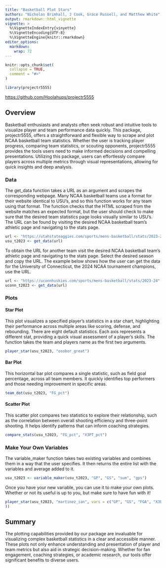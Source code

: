```yaml
---
title: "Basketball Plot Stars"
authors: "Nicholas Brimhall, J Cook, Grace Russell, and Matthew White"
output: rmarkdown::html_vignette
vignette: >
  %\VignetteIndexEntry{vinyette}
  %\VignetteEncoding{UTF-8}
  %\VignetteEngine{knitr::rmarkdown}
editor_options: 
  markdown: 
    wrap: 72
---
```


```r
knitr::opts_chunk$set(
  collapse = TRUE,
  comment = "#>"
)
```

```r
library(projectr5555)

```

<https://github.com/Hoolahups/projectr5555>

## Overview

Basketball enthusiasts and analysts often seek robust and intuitive
tools to visualize player and team performance data quickly. This
package, projectr5555, offers a straightforward and flexible way to
scrape and plot NCAA basketball team statistics. Whether the user is
tracking player progress, comparing team statistics, or scouting
opponents, projectr5555 provides the tools users need to make informed
decisions and compelling presentations. Utilizing this package, users
can effortlessly compare players across multiple metrics through visual
representations, allowing for quick insights and deep analysis.

### Data

The get_data function takes a URL as an argument and scrapes the
corresponding webpage. Many NCAA basketball teams use a format for their
website identical to USU's, and so this function works for any team
using that format. The function checks that the HTML scraped from the
website matches an expected format, but the user should check to make
sure that the desired team statistics page looks visually similar to
USU's. The URL can be found by visiting the desired NCAA basketball
team's athletic page and navigating to the stats page.

```r
url <- "https://utahstateaggies.com/sports/mens-basketball/stats/2023-24"
usu_t2023 <- get_data(url)
```

To obtain the URL for another team visit the desired NCAA basketball
team's athletic page and navigating to the stats page. Select the
desired season and copy the URL. The example below shows how the user
can get the data for the University of Connecticut, the 2024 NCAA
tournament champions, use the URL.

```r
url <- "https://uconnhuskies.com/sports/mens-basketball/stats/2023-24"
uconn_t2023 <- get_data(url)
```


### Plots


#### Star Plot

This plot visualizes a specified player's statistics in a star chart, highlighting their performance across multiple areas like scoring, defense, and rebounding. There are eight default statistics. Each axis represents a different stat, providing a quick visual assessment of a player's skills. The function takes the team and players name as the first two arguments. 

```r
player_star(usu_t2023, "osobor_great")

```


#### Bar Plot

This horizontal bar plot compares a single statistic, such as field goal percentage, across all team members. It quickly identifies top performers and those needing improvement in specific areas.

```r
team_dot(usu_t2023, "FG_pct")
```


#### Scatter Plot

This scatter plot compares two statistics to explore their relationship, such as the correlation between overall shooting efficiency and three-point shooting. It helps identify patterns that can inform coaching strategies.

```r
compare_stats(usu_t2023, "FG_pct", "X3PT_pct")
```


### Make Your Own Variables

The variable_maker function takes two existing variables and combines them
in a way that the user specifies. It then returns the entire list with the
variables and average added to it.

```r
usu_t2023 <- variable_maker(usu_t2023, "GP", "GS", "sum", "gps")
```

Once you have your new variable, you can use it to make your own plots.
Whether or not its useful is up to you, but make sure to have fun with
it!

```r
player_star(usu_t2023, "martinez_ian", vars = c("GP", "GS", "FGA", "X3PT", "gps"
))
```


## Summary

The plotting capabilities provided by our package are invaluable for
visualizing complex basketball statistics in a clear and accessible
manner. These plots not only enhance understanding and presentation of
player and team metrics but also aid in strategic decision-making.
Whether for fan engagement, coaching strategies, or academic research,
our tools offer significant benefits to diverse users.
